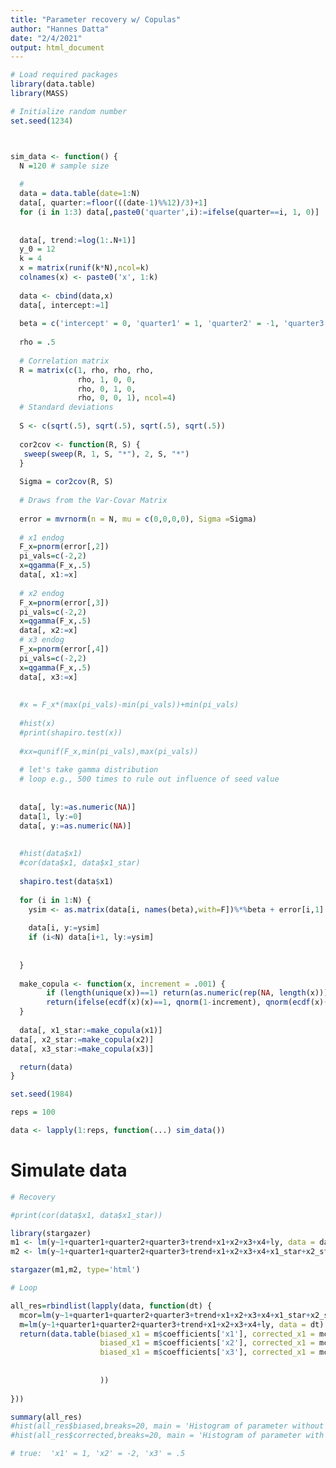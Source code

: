 ```yaml
---
title: "Parameter recovery w/ Copulas"
author: "Hannes Datta"
date: "2/4/2021"
output: html_document
---
```


```r

# Load required packages
library(data.table)
library(MASS)

# Initialize random number
set.seed(1234)



sim_data <- function() {
  N =120 # sample size
  
  #
  data = data.table(date=1:N)
  data[, quarter:=floor(((date-1)%%12)/3)+1]
  for (i in 1:3) data[,paste0('quarter',i):=ifelse(quarter==i, 1, 0)]
  
  
  data[, trend:=log(1:.N+1)]
  y_0 = 12
  k = 4
  x = matrix(runif(k*N),ncol=k)
  colnames(x) <- paste0('x', 1:k)
  
  data <- cbind(data,x)
  data[, intercept:=1]
  
  beta = c('intercept' = 0, 'quarter1' = 1, 'quarter2' = -1, 'quarter3' = -.5, 'trend' = .1, 'x1' = 1, 'x2' = -2, 'x3' = .5, 'x4'=2, 'ly' = .9)
  
  rho = .5
  
  # Correlation matrix
  R = matrix(c(1, rho, rho, rho,
               rho, 1, 0, 0,
               rho, 0, 1, 0,
               rho, 0, 0, 1), ncol=4)
  # Standard deviations
  
  S <- c(sqrt(.5), sqrt(.5), sqrt(.5), sqrt(.5))
  
  cor2cov <- function(R, S) {
   sweep(sweep(R, 1, S, "*"), 2, S, "*")
  }
  
  Sigma = cor2cov(R, S)
    
  # Draws from the Var-Covar Matrix
  
  error = mvrnorm(n = N, mu = c(0,0,0,0), Sigma =Sigma)
  
  # x1 endog
  F_x=pnorm(error[,2])
  pi_vals=c(-2,2)
  x=qgamma(F_x,.5)
  data[, x1:=x]
  
  # x2 endog
  F_x=pnorm(error[,3])
  pi_vals=c(-2,2)
  x=qgamma(F_x,.5)
  data[, x2:=x]
  # x3 endog
  F_x=pnorm(error[,4])
  pi_vals=c(-2,2)
  x=qgamma(F_x,.5)
  data[, x3:=x]
  
  
  #x = F_x*(max(pi_vals)-min(pi_vals))+min(pi_vals)
  
  #hist(x)
  #print(shapiro.test(x))
  
  #xx=qunif(F_x,min(pi_vals),max(pi_vals))
  
  # let's take gamma distribution
  # loop e.g., 500 times to rule out influence of seed value
  
  	  
  data[, ly:=as.numeric(NA)]
  data[1, ly:=0]
  data[, y:=as.numeric(NA)]  
  
  
  #hist(data$x1)
  #cor(data$x1, data$x1_star)
  
  shapiro.test(data$x1)
  
  for (i in 1:N) {
    ysim <- as.matrix(data[i, names(beta),with=F])%*%beta + error[i,1]
    
    data[i, y:=ysim]
    if (i<N) data[i+1, ly:=ysim]
  
  
  }
  
  make_copula <- function(x, increment = .001) {
		if (length(unique(x))==1) return(as.numeric(rep(NA, length(x))))
		return(ifelse(ecdf(x)(x)==1, qnorm(1-increment), qnorm(ecdf(x)(x))))
  }
  
  data[, x1_star:=make_copula(x1)]
data[, x2_star:=make_copula(x2)]
data[, x3_star:=make_copula(x3)]

  return(data)
}

```

```r


set.seed(1984)

reps = 100

data <- lapply(1:reps, function(...) sim_data())

```


# Simulate data

```r

# Recovery

#print(cor(data$x1, data$x1_star))

library(stargazer)
m1 <- lm(y~1+quarter1+quarter2+quarter3+trend+x1+x2+x3+x4+ly, data = data[[1]])
m2 <- lm(y~1+quarter1+quarter2+quarter3+trend+x1+x2+x3+x4+x1_star+x2_star+x3_star+ly, data = data[[1]])

stargazer(m1,m2, type='html')

```


```r
# Loop

all_res=rbindlist(lapply(data, function(dt) {
  mcor=lm(y~1+quarter1+quarter2+quarter3+trend+x1+x2+x3+x4+x1_star+x2_star+x3_star+ly, data = dt)
  m=lm(y~1+quarter1+quarter2+quarter3+trend+x1+x2+x3+x4+ly, data = dt)
  return(data.table(biased_x1 = m$coefficients['x1'], corrected_x1 = mcor$coefficients['x1'],
                    biased_x1 = m$coefficients['x2'], corrected_x1 = mcor$coefficients['x2'],
                    biased_x1 = m$coefficients['x3'], corrected_x1 = mcor$coefficients['x3']
                    
                    
                    ))
  
}))

summary(all_res)
#hist(all_res$biased,breaks=20, main = 'Histogram of parameter without Copula correction')
#hist(all_res$corrected,breaks=20, main = 'Histogram of parameter with Copula correction')

# true:  'x1' = 1, 'x2' = -2, 'x3' = .5

```

